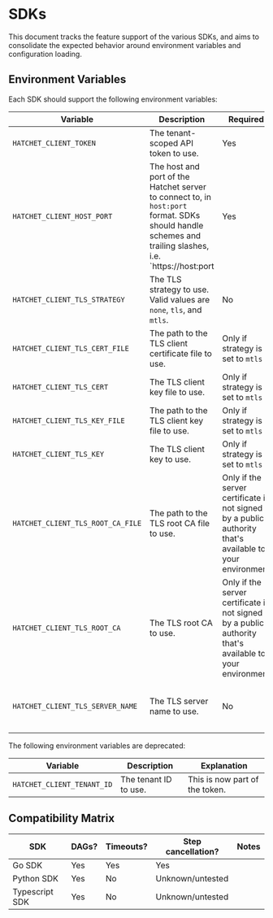 # SDKs

This document tracks the feature support of the various SDKs, and aims to consolidate the expected behavior around environment variables and configuration loading. 

## Environment Variables

Each SDK should support the following environment variables:

| Variable | Description | Required | Default |
| -------- | ----------- | -------- | ------- |
| `HATCHET_CLIENT_TOKEN` | The tenant-scoped API token to use. | Yes | N/A |
| `HATCHET_CLIENT_HOST_PORT` | The host and port of the Hatchet server to connect to, in `host:port` format. SDKs should handle schemes and trailing slashes, i.e. `https://host:port | Yes | N/A |
| `HATCHET_CLIENT_TLS_STRATEGY` | The TLS strategy to use. Valid values are `none`, `tls`, and `mtls`. | No | `tls` |
| `HATCHET_CLIENT_TLS_CERT_FILE` | The path to the TLS client certificate file to use. | Only if strategy is set to `mtls` | N/A |
| `HATCHET_CLIENT_TLS_CERT` | The TLS client key file to use. | Only if strategy is set to `mtls` | N/A |
| `HATCHET_CLIENT_TLS_KEY_FILE` | The path to the TLS client key file to use. | Only if strategy is set to `mtls` | N/A |
| `HATCHET_CLIENT_TLS_KEY` | The TLS client key to use. | Only if strategy is set to `mtls` | N/A |
| `HATCHET_CLIENT_TLS_ROOT_CA_FILE` | The path to the TLS root CA file to use. | Only if the server certificate is not signed by a public authority that's available to your environment | N/A |
| `HATCHET_CLIENT_TLS_ROOT_CA` | The TLS root CA to use. | Only if the server certificate is not signed by a public authority that's available to your environment | N/A |
| `HATCHET_CLIENT_TLS_SERVER_NAME` | The TLS server name to use. | No | Defaults to the `host` of the `host:port` |

The following environment variables are deprecated:

| Variable | Description | Explanation |
| -------- | ----------- | ----------- |
| `HATCHET_CLIENT_TENANT_ID` | The tenant ID to use. | This is now part of the token. |

## Compatibility Matrix

| SDK | DAGs? | Timeouts? | Step cancellation? | Notes |
| --- | ----- | --------- | ------------------ | ----- |
| Go SDK | Yes | Yes | Yes | |
| Python SDK | Yes | No | Unknown/untested | |
| Typescript SDK | Yes | No | Unknown/untested | |